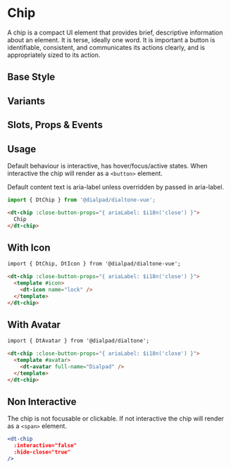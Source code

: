 

<Meta of={ChipStories}/>

# Chip

<Subtitle>
  A chip is a compact UI element that provides brief, descriptive information about an element.
  It is terse, ideally one word.
  It is important a button is identifiable, consistent, and communicates its actions clearly,
  and is appropriately sized to its action.
</Subtitle>

## Base Style

<Canvas>
  <Story of={ChipStories.Default} />
</Canvas>

## Variants

<Canvas>
  <Story of={ChipStories.Variants} />
</Canvas>

## Slots, Props & Events

<Controls />

## Usage

Default behaviour is interactive, has hover/focus/active states. When interactive the chip will render as a `<button>`
element.

Default content text is aria-label unless overridden by passed in aria-label.

```jsx
import { DtChip } from '@dialpad/dialtone-vue';
```

```html
<dt-chip :close-button-props="{ ariaLabel: $i18n('close') }">
  Chip
</dt-chip>
```

## With Icon

```html
import { DtChip, DtIcon } from '@dialpad/dialtone-vue';

<dt-chip :close-button-props="{ ariaLabel: $i18n('close') }">
  <template #icon>
    <dt-icon name="lock" />
  </template>
</dt-chip>
```

## With Avatar

```html
import { DtAvatar } from '@dialpad/dialtone';

<dt-chip :close-button-props="{ ariaLabel: $i18n('close') }">
  <template #avatar>
    <dt-avatar full-name="Dialpad" />
  </template>
</dt-chip>
```

## Non Interactive

The chip is not focusable or clickable. If not interactive the chip will render as a `<span>` element.

```jsx
<dt-chip
  :interactive="false"
  :hide-close="true"
/>
```
